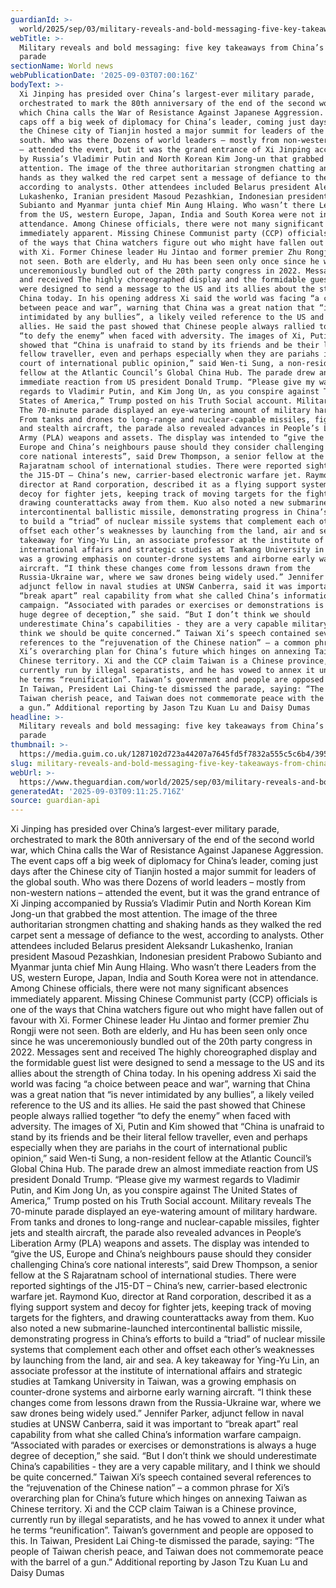 ```yaml
---
guardianId: >-
  world/2025/sep/03/military-reveals-and-bold-messaging-five-key-takeaways-from-chinas-big-parade
webTitle: >-
  Military reveals and bold messaging: five key takeaways from China’s big
  parade
sectionName: World news
webPublicationDate: '2025-09-03T07:00:16Z'
bodyText: >-
  Xi Jinping has presided over China’s largest-ever military parade,
  orchestrated to mark the 80th anniversary of the end of the second world war,
  which China calls the War of Resistance Against Japanese Aggression. The event
  caps off a big week of diplomacy for China’s leader, coming just days after
  the Chinese city of Tianjin hosted a major summit for leaders of the global
  south. Who was there Dozens of world leaders – mostly from non-western nations
  – attended the event, but it was the grand entrance of Xi Jinping accompanied
  by Russia’s Vladimir Putin and North Korean Kim Jong-un that grabbed the most
  attention. The image of the three authoritarian strongmen chatting and shaking
  hands as they walked the red carpet sent a message of defiance to the west,
  according to analysts. Other attendees included Belarus president Aleksandr
  Lukashenko, Iranian president Masoud Pezashkian, Indonesian president Prabowo
  Subianto and Myanmar junta chief Min Aung Hlaing. Who wasn’t there Leaders
  from the US, western Europe, Japan, India and South Korea were not in
  attendance. Among Chinese officials, there were not many significant absences
  immediately apparent. Missing Chinese Communist party (CCP) officials is one
  of the ways that China watchers figure out who might have fallen out of favour
  with Xi. Former Chinese leader Hu Jintao and former premier Zhu Rongji were
  not seen. Both are elderly, and Hu has been seen only once since he was
  unceremoniously bundled out of the 20th party congress in 2022. Messages sent
  and received The highly choreographed display and the formidable guest list
  were designed to send a message to the US and its allies about the strength of
  China today. In his opening address Xi said the world was facing “a choice
  between peace and war”, warning that China was a great nation that “is never
  intimidated by any bullies”, a likely veiled reference to the US and its
  allies. He said the past showed that Chinese people always rallied together
  “to defy the enemy” when faced with adversity. The images of Xi, Putin and Kim
  showed that “China is unafraid to stand by its friends and be their literal
  fellow traveller, even and perhaps especially when they are pariahs in the
  court of international public opinion,” said Wen-ti Sung, a non-resident
  fellow at the Atlantic Council’s Global China Hub. The parade drew an almost
  immediate reaction from US president Donald Trump. “Please give my warmest
  regards to Vladimir Putin, and Kim Jong Un, as you conspire against The United
  States of America,” Trump posted on his Truth Social account. Military reveals
  The 70-minute parade displayed an eye-watering amount of military hardware.
  From tanks and drones to long-range and nuclear-capable missiles, fighter jets
  and stealth aircraft, the parade also revealed advances in People’s Liberation
  Army (PLA) weapons and assets. The display was intended to “give the US,
  Europe and China’s neighbours pause should they consider challenging China’s
  core national interests”, said Drew Thompson, a senior fellow at the S
  Rajaratnam school of international studies. There were reported sightings of
  the J15-DT – China’s new, carrier-based electronic warfare jet. Raymond Kuo,
  director at Rand corporation, described it as a flying support system and
  decoy for fighter jets, keeping track of moving targets for the fighters, and
  drawing counterattacks away from them. Kuo also noted a new submarine-launched
  intercontinental ballistic missile, demonstrating progress in China’s efforts
  to build a “triad” of nuclear missile systems that complement each other and
  offset each other’s weaknesses by launching from the land, air and sea. A key
  takeaway for Ying-Yu Lin, an associate professor at the institute of
  international affairs and strategic studies at Tamkang University in Taiwan,
  was a growing emphasis on counter-drone systems and airborne early warning
  aircraft. “I think these changes come from lessons drawn from the
  Russia-Ukraine war, where we saw drones being widely used.” Jennifer Parker,
  adjunct fellow in naval studies at UNSW Canberra, said it was important to
  “break apart” real capability from what she called China’s information warfare
  campaign. “Associated with parades or exercises or demonstrations is always a
  huge degree of deception,” she said. “But I don’t think we should
  underestimate China’s capabilities - they are a very capable military, and I
  think we should be quite concerned.” Taiwan Xi’s speech contained several
  references to the “rejuvenation of the Chinese nation” – a common phrase for
  Xi’s overarching plan for China’s future which hinges on annexing Taiwan as
  Chinese territory. Xi and the CCP claim Taiwan is a Chinese province,
  currently run by illegal separatists, and he has vowed to annex it under what
  he terms “reunification”. Taiwan’s government and people are opposed to this.
  In Taiwan, President Lai Ching-te dismissed the parade, saying: “The people of
  Taiwan cherish peace, and Taiwan does not commemorate peace with the barrel of
  a gun.” Additional reporting by Jason Tzu Kuan Lu and Daisy Dumas
headline: >-
  Military reveals and bold messaging: five key takeaways from China’s big
  parade
thumbnail: >-
  https://media.guim.co.uk/1287102d723a44207a7645fd5f7832a555c5c6b4/395_0_3823_3058/500.jpg
slug: military-reveals-and-bold-messaging-five-key-takeaways-from-chinas-big-parade
webUrl: >-
  https://www.theguardian.com/world/2025/sep/03/military-reveals-and-bold-messaging-five-key-takeaways-from-chinas-big-parade
generatedAt: '2025-09-03T09:11:25.716Z'
source: guardian-api
---
```

Xi Jinping has presided over China’s largest-ever military parade, orchestrated to mark the 80th anniversary of the end of the second world war, which China calls the War of Resistance Against Japanese Aggression. The event caps off a big week of diplomacy for China’s leader, coming just days after the Chinese city of Tianjin hosted a major summit for leaders of the global south. Who was there Dozens of world leaders – mostly from non-western nations – attended the event, but it was the grand entrance of Xi Jinping accompanied by Russia’s Vladimir Putin and North Korean Kim Jong-un that grabbed the most attention. The image of the three authoritarian strongmen chatting and shaking hands as they walked the red carpet sent a message of defiance to the west, according to analysts. Other attendees included Belarus president Aleksandr Lukashenko, Iranian president Masoud Pezashkian, Indonesian president Prabowo Subianto and Myanmar junta chief Min Aung Hlaing. Who wasn’t there Leaders from the US, western Europe, Japan, India and South Korea were not in attendance. Among Chinese officials, there were not many significant absences immediately apparent. Missing Chinese Communist party (CCP) officials is one of the ways that China watchers figure out who might have fallen out of favour with Xi. Former Chinese leader Hu Jintao and former premier Zhu Rongji were not seen. Both are elderly, and Hu has been seen only once since he was unceremoniously bundled out of the 20th party congress in 2022. Messages sent and received The highly choreographed display and the formidable guest list were designed to send a message to the US and its allies about the strength of China today. In his opening address Xi said the world was facing “a choice between peace and war”, warning that China was a great nation that “is never intimidated by any bullies”, a likely veiled reference to the US and its allies. He said the past showed that Chinese people always rallied together “to defy the enemy” when faced with adversity. The images of Xi, Putin and Kim showed that “China is unafraid to stand by its friends and be their literal fellow traveller, even and perhaps especially when they are pariahs in the court of international public opinion,” said Wen-ti Sung, a non-resident fellow at the Atlantic Council’s Global China Hub. The parade drew an almost immediate reaction from US president Donald Trump. “Please give my warmest regards to Vladimir Putin, and Kim Jong Un, as you conspire against The United States of America,” Trump posted on his Truth Social account. Military reveals The 70-minute parade displayed an eye-watering amount of military hardware. From tanks and drones to long-range and nuclear-capable missiles, fighter jets and stealth aircraft, the parade also revealed advances in People’s Liberation Army (PLA) weapons and assets. The display was intended to “give the US, Europe and China’s neighbours pause should they consider challenging China’s core national interests”, said Drew Thompson, a senior fellow at the S Rajaratnam school of international studies. There were reported sightings of the J15-DT – China’s new, carrier-based electronic warfare jet. Raymond Kuo, director at Rand corporation, described it as a flying support system and decoy for fighter jets, keeping track of moving targets for the fighters, and drawing counterattacks away from them. Kuo also noted a new submarine-launched intercontinental ballistic missile, demonstrating progress in China’s efforts to build a “triad” of nuclear missile systems that complement each other and offset each other’s weaknesses by launching from the land, air and sea. A key takeaway for Ying-Yu Lin, an associate professor at the institute of international affairs and strategic studies at Tamkang University in Taiwan, was a growing emphasis on counter-drone systems and airborne early warning aircraft. “I think these changes come from lessons drawn from the Russia-Ukraine war, where we saw drones being widely used.” Jennifer Parker, adjunct fellow in naval studies at UNSW Canberra, said it was important to “break apart” real capability from what she called China’s information warfare campaign. “Associated with parades or exercises or demonstrations is always a huge degree of deception,” she said. “But I don’t think we should underestimate China’s capabilities - they are a very capable military, and I think we should be quite concerned.” Taiwan Xi’s speech contained several references to the “rejuvenation of the Chinese nation” – a common phrase for Xi’s overarching plan for China’s future which hinges on annexing Taiwan as Chinese territory. Xi and the CCP claim Taiwan is a Chinese province, currently run by illegal separatists, and he has vowed to annex it under what he terms “reunification”. Taiwan’s government and people are opposed to this. In Taiwan, President Lai Ching-te dismissed the parade, saying: “The people of Taiwan cherish peace, and Taiwan does not commemorate peace with the barrel of a gun.” Additional reporting by Jason Tzu Kuan Lu and Daisy Dumas

